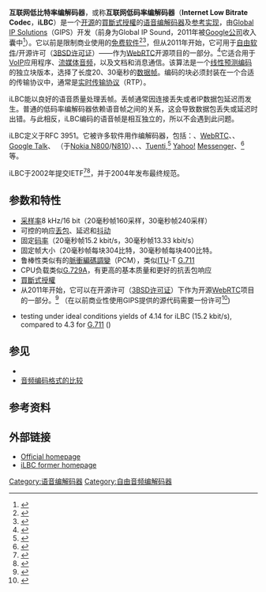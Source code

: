 {{校对翻译}}
{{Infobox file format
|name         = Internet Low Bit Rate Codec (iLBC)
|icon         =
|logo         = 
|caption      = 
|extension    = .lbc<ref name="rfc3952">{{cite web |url=http://tools.ietf.org/html/rfc3952 |title=Real-time Transport Protocol (RTP) Payload Format for internet Low Bit Rate Codec (iLBC) Speech |year=2004 |accessdate=2011-06-23 |archive-date=2020-10-20 |archive-url=https://web.archive.org/web/20201020082650/https://tools.ietf.org/html/rfc3952 |dead-url=no }}</ref>
|mime         = audio/iLBC<ref name="rfc3952" />
|type code    =
|uniform type =
|magic        = '#!iLBC30\n' 或 '#!iLBC20\n'<ref name="rfc3952" />
|owner        = 原[[Global_IP_Solutions|Global IP Solutions]]，现[[Google公司|Google公司]]
|released     = {{Start date|2004|df=yes}}<ref name="rfc3952" /><!-- {{Start date|YYYY|mm|dd|df=yes}} -->
|latest release version = 
|latest release date    = <!-- {{Start date and age|YYYY|mm|dd|df=yes/no}} -->
|genre        = {{tsl|en|Audio_compression_format|音频压缩格式}}
|containerfor =
|containedby  = 
|extendedfrom =
|extendedto   =
|standard     = RFC 3951
|url          =
}}
{{Infobox software
| name                   = iLBC Speech Coder
| logo                   =
| screenshot             =
| caption                =
| collapsible            =
| author                 = 
| developer              = 原[[Global_IP_Solutions|Global IP Solutions]]，现[[Google公司|Google公司]]
| released               = 2004年
| latest_release_version = 
| latest_release_date    = 
| latest_preview_version =
| latest_preview_date    =
| frequently updated     =
| programming language   = [[C语言|C语言]]
| operating_system       = [[跨平台|跨平台]]
| operating_system_desc  =
| size                   =
| language               =
| status                 =
| genre                  = [[音频编解码器|音频编解码器]]、[[参考实现|参考实现]]
| license                = [[BSD许可证|3BSD]]
| website                = {{URL|http://www.webrtc.org/ilbc-freeware}}
}}

'''互联网低比特率编解码器'''，或称'''互联网低码率编解码器'''（'''Internet Low Bitrate Codec'''，'''iLBC'''）是一个[[开放源代码|开源]]的[[買斷式授權|買斷式授權]]的{{tsl|en|Narrowband|窄带}}[[說話|语音]]{{tsl|en|Audio coding format|音频编码格式}}[[编解码器|编解码器]]及[[参考实现|参考实现]]，由[[Global_IP_Solutions|Global IP Solutions]]（GIPS）开发（前身为Global IP Sound，2011年被[[Google|Google公司]]收入囊中<ref>{{cite web|url=http://www.zdnet.com/blog/open-source/why-google-bought-global-ip-solutions/6501|title=Why Google bought Global IP Solutions|accessdate=2011-06-23|author=Dana Blankenhorn|date=2010-05-18|archive-date=2014-01-16|archive-url=https://web.archive.org/web/20140116190322/http://www.zdnet.com/blog/open-source/why-google-bought-global-ip-solutions/6501|dead-url=no}}</ref>）。它以前是限制商业使用的[[免費軟體|免费软件]]<ref>{{cite web|url=http://www.ilbcfreeware.org/documentation/gips_iLBClicense.pdf|title=Global IP Solutions iLBC Freeware Public License|accessdate=2011-06-23|date=2008-10-30|format=PDF|archiveurl=https://web.archive.org/web/20081030043137/http://www.ilbcfreeware.org/documentation/gips_iLBClicense.pdf|archivedate=2008-10-30|deadurl=yes}}</ref><ref>{{cite web|url=http://www.ilbcfreeware.org/|title=iLBCfreeware|archiveurl=https://web.archive.org/web/20081219092331/http://www.ilbcfreeware.org/|archivedate=2008-12-19|deadurl=yes|accessdate=2016-12-03}}</ref>，但从2011年开始，它可用于[[自由软件|自由软件]]/开源许可（[[BSD许可证|3BSD许可证]]）——作为[[WebRTC|WebRTC]]开源项目的一部分。<ref name="licence">{{Cite web |url=http://www.webrtc.org/ilbc-freeware |title=iLBC Freeware |accessdate=2011-06-23 |deadurl=yes |archiveurl=https://web.archive.org/web/20110705082246/http://www.webrtc.org/ilbc-freeware |archivedate=2011-07-05 }}</ref>它适合用于[[網際協議通話技術|VoIP]]应用程序、[[流媒体|流媒体音频]]，以及文档和消息通信。该算法是一个[[线性预测编码|线性预测编码]]的独立块版本，选择了长度20、30毫秒的[[帧|数据帧]]。编码的块必须封装在一个合适的传输协议中，通常是[[实时传输协议|实时传输协议]]（RTP）。

iLBC能以良好的语音质量处理丢帧。丢帧通常因连接丢失或者IP数据包延迟而发生。普通的低码率编解码器依赖语音帧之间的关系，这会导致数据包丢失或延迟时出错。与此相反，iLBC编码的语音帧是相互独立的，所以不会遇到此问题。

iLBC定义于RFC 3951。它被许多软件用作编解码器，包括：{{tsl|en|Gizmo5}}、[[WebRTC|WebRTC]]、{{tsl|en|Ekiga}}、[[Google_Talk|Google Talk]]、{{tsl|en|Maemo Recorder}} （于[[诺基亚N800|Nokia N800]]/[[诺基亚N810|N810]]）、{{tsl|en|Polycom IP Phone}}、{{tsl|en|QuteCom}}、[[Tuenti|Tuenti]],<ref>{{Cite web|url=https://vimeo.com/109608566|title=Tuenti+WebRTC (Voip2day 2014)|accessdate=2016-12-03|archive-date=2017-04-10|archive-url=https://web.archive.org/web/20170410023033/https://vimeo.com/109608566|dead-url=no}}</ref> [[Yahoo!_Messenger|Yahoo!]] [[Yahoo!_Messenger|Messenger]]、{{tsl|en|Ooma}}<ref>{{Citation|title=Ooma * codes|url=http://support.ooma.com/home/star-codes-on-your-ooma-device/|accessdate=2016-12-03|archive-date=2015-10-16|archive-url=https://web.archive.org/web/20151016142406/http://support.ooma.com/home/star-codes-on-your-ooma-device/|dead-url=no}}</ref>等。

iLBC于2002年提交IETF<ref>{{Citation|title=Speech Coders - a VoIP perspective|url=http://www.itu.int/itudoc/itu-t/workshop/converge/s6am-p4_pp7.ppt|author=Roar Hagen|accessdate=2016-12-03|archive-date=2019-11-17|archive-url=https://web.archive.org/web/20191117235058/https://www.itu.int/itudoc/itu-t/workshop/converge/s6am-p4_pp7.ppt|dead-url=no}}</ref><ref>{{Cite web|url=http://tools.ietf.org/html/draft-andersen-ilbc-00|title=Internet Low Bit Rate Codec - draft-andersen-ilbc-00.txt|accessdate=2011-06-23|year=2002|archive-date=2019-12-08|archive-url=https://web.archive.org/web/20191208154744/https://tools.ietf.org/html/draft-andersen-ilbc-00|dead-url=no}}</ref>，并于2004年发布最终规范。

== 参数和特性 ==
* [[取樣|采样率]]8 kHz/16 bit（20毫秒帧160采样，30毫秒帧240采样）
* 可控的响应[[丢包|丢包]]、延迟和[[抖动|抖动]]
* 固定[[比特率|码率]]（20毫秒帧15.2 kbit/s，30毫秒帧13.33 kbit/s）
* 固定帧大小（20毫秒帧每块304比特，30毫秒帧每块400比特。
* 鲁棒性类似有{{tsl|en|packet loss concealment}}的[[脈衝編碼調變|脈衝編碼調變]]（PCM），类似[[国际电信联盟|ITU]]-T [[G.711|G.711]]
* CPU负载类似[[G.729|G.729A]]，有更高的基本质量和更好的抗丢包响应
* [[買斷式授權|買斷式授權]]
* 从2011年开始，它可以在开源许可（[[BSD许可证|3BSD许可证]]）下作为开源[[WebRTC|WebRTC]]项目的一部分。<ref name="licence">{{Cite web|url=http://www.webrtc.org/ilbc-freeware |title=iLBC Freeware |accessdate=2011-06-23 |deadurl=yes |archiveurl=https://web.archive.org/web/20110705082246/http://www.webrtc.org/ilbc-freeware |archivedate=2011-07-05 }}</ref> （在以前商业性使用GIPS提供的源代码需要一份许可<ref>{{Cite web |url=http://www.ilbcfreeware.org/documentation/gips_iLBClicense.pdf |title=former GIPS license |accessdate=2016-12-03 |archive-date=2008-10-30 |archive-url=https://web.archive.org/web/20081030043137/http://www.ilbcfreeware.org/documentation/gips_iLBClicense.pdf |dead-url=yes }}</ref>)
* {{tsl|en|PSQM}} testing under ideal conditions yields {{tsl|en|Mean opinion score|mean opinion scores}} of 4.14 for iLBC (15.2 kbit/s), compared to 4.3 for [[G.711|G.711]] ({{tsl|en|µ-law}})

== 参见 ==
* {{tsl|en|RTP audio video profile|RTP音频视频配置文件}}
* [[音频编码格式的比较|音频编码格式的比较]]

== 参考资料 ==
{{reflist|2}}

== 外部链接 ==
* [https://web.archive.org/web/20110705082246/http://www.webrtc.org/ilbc-freeware Official homepage]{{en}}
* [https://web.archive.org/web/20080513185652/http://www.ilbcfreeware.org/ iLBC former homepage]{{en}}

{{多媒體壓縮格式}}
{{Compression Software Implementations}}
[[Category:语音编解码器|Category:语音编解码器]]
[[Category:自由音频编解码器|Category:自由音频编解码器]]